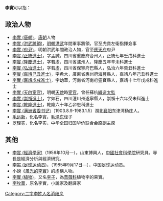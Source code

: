'''李實'''可以指：
== 政治人物 ==
* [[李實_(唐朝)|李實 (唐朝)]]，[[唐朝|唐朝]]人物
* [[李實_(洪武將領)|李實 (洪武將領)]]，[[明朝|明朝]][[洪武|洪武]]年間軍事將領，官至虎賁左衛指揮僉事
* [[李實_(府尹)|李實 (府尹)]]，明朝洪武年間政治人物，官至[[應天府|應天府]]府尹
* [[李實_(正統進士)|李實 (正統進士)]]，字孟誠，四川省重慶府合州人，正統七年壬戌科進士
* [[李實_(隆慶進士)|李實 (隆慶進士)]]，字若虛，四川省瀘州人，隆慶五年辛未科進士
* [[李實_(弘治進士)|李實 (弘治進士)]]，字若虛，四川省保寧府巴縣人，弘治六年癸丑科進士
* [[李實_(嘉靖己丑進士)|李實 (嘉靖己丑進士)]]，字希大，廣東省惠州府海豐縣人，嘉靖八年己丑科進士
* [[李實_(嘉靖戊戌進士)|李實 (嘉靖戊戌進士)]]，字幼華，河南省河南府靈寶縣人，嘉靖十七年戊戌科進士
* [[李實_(天啟宦官)|李實 (天啟宦官)]]，明朝[[天启_(明朝)|天啟]]時[[宦官|宦官]]，曾任蘇杭[[織造|織造]][[太監|太監]]
* [[李實_(崇禎進士)|李實 (崇禎進士)]]，字如石，四川潼川州遂寧縣人，崇禎十六年癸未科進士
* [[李實_(乾隆進士)|李實 (乾隆進士)]]，乾隆六十年乙卯恩科進士
* [[李實_(满洲省委书记)|李實 (满洲省委书记)]]（1903.8.9-1983.1.5）湖北[[襄阳|襄阳]]东津湾杨庄人。
* [[毛远新|毛远新]]，化名李實，[[毛泽东|毛泽东]]侄子
* [[罗理实|罗理实]]，化名李实，中华全国归国华侨联合会原副主席

== 其他 ==
* [[李實_(經濟學家)|李實 (經濟學家)]]（1956年10月—），山東博興人，[[中國社會科學院|中國社會科學院]]研究員。專長是經濟分析與經濟研究。
* [[李实_(足球运动员)|李实 (足球运动员)]]，（1985年9月17日—），中国足球运动员。
* 小說《[[風光的李實|風光的李實]]》的虛構人物。
* [[李實_(植物)|李實 (植物)]]，又名[[李子|李子]]，為[[薔薇科|薔薇科]]植物李的果實。
* [[李牧華|李牧華]]，原名李實，小說家及翻譯家

{{disambig}}

[[Category:二字李姓人名消歧义|Category:二字李姓人名消歧义]]